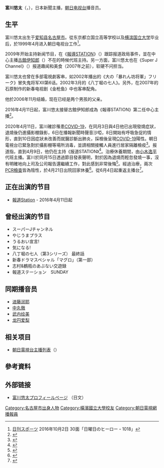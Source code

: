 '''富川悠太'''（{{jpn|j=富川 悠太|hg=とみかわ ゆうた|rm=Tomikawa Yuuta}}，{{bd|1976年|9月3日|||Tomikawa Yuuta}}），日本新聞主播，[[朝日电视台|朝日电视台]]播音员。

==生平==
富川悠太出生于[[爱知县|爱知县]][[名古屋市|名古屋市]]。從东京都立国立高等学校以及[[横滨国立大学|横滨国立大学]]毕业后，於1999年4月进入朝日电视台工作<ref name="nikkan161002">[[日刊スポーツ|日刊スポーツ]] 2016年10月2日 30面「日曜日のヒーロー・1018」</ref>。

2009年开始主持新闻节目，在《[[報導STATION|報導STATION]]》（{{lang|ja|報道ステーション}}）跟踪报道政局事件，並在中心主播[[古館伊知郎|古館伊知郎]]（{{lang|ja|古舘 伊知郎}}）不在的時候代班主持。另一方面，富川悠太也在《Super J Channel》（{{lang|ja|スーパーJチャンネル}}）报道趣闻和美食（2007年之前），软硬不问担当。

富川悠太也曾在多部電視劇客串，如2002年播出的《大の「暴れん坊将軍」フリーク》冒失鬼将军XII第6话。2002年3月的《八丁堀の七人》。另外，在2007年的石原制作的新春电视剧《金枪鱼》中也客串配角。

他於2006年11月结婚，现在已经是两个男孩的父亲。

2016年4月11日起，富川悠太接替古館伊知郎成為《報導STATION》第二任中心主播<ref>{{cite web|url=http://www.daily.co.jp/newsflash/gossip/2016/01/08/0008705590.shtml|title=「報ステ」古舘氏後任に富川悠太アナ|accessdate=2016-01-08|date=2016-01-08|publisher=[[デイリースポーツ|デイリースポーツ]]|archive-date=2020-11-08|archive-url=https://web.archive.org/web/20201108131548/https://www.daily.co.jp/newsflash/gossip/2016/01/08/0008705590.shtml|dead-url=no}}</ref>。

2020年4月11日，富川確診罹患[[COVID-19|COVID-19]]，在同月3日與4日他已出現發燒症狀，退燒後仍進攝影棚錄影，6日在播報新聞時聲音沙啞，8日開始有呼吸急促的情形，直到10日因症狀未改善而就醫診斷出肺炎，採檢後呈現[[COVID-19|COVID-19]]陽性。朝日電視台已緊急對於攝影棚等場所消毒，並請相關接觸人員進行居家隔離檢疫<ref>{{cite news |url=https://stars.udn.com/star/story/10089/4485786 |title=日本電視台男主播確診新冠肺炎　播報新聞聲音沙啞面露痛苦 |publisher=聯合新聞網 |date=2020-04-11 |accessdate=2020-04-12 |archive-date=2020-10-29 |archive-url=https://web.archive.org/web/20201029115406/https://stars.udn.com/star/story/10089/4485786 |dead-url=no }}</ref>。报道指，直到4月9日，他仍在主持《报道STATION》<ref>{{cite news|url=https://www.nikkei.com/article/DGXMZO57966720S0A410C2000000/|title=「報道ステーション」の富川アナ感染　テレビ朝日 9日まで出演|publisher=日本経済新聞|date=2020-04-12|accessdate=2020-04-12|archive-date=2020-05-06|archive-url=https://web.archive.org/web/20200506094923/https://www.nikkei.com/article/DGXMZO57966720S0A410C2000000/|dead-url=no}}</ref>。治療休養期間，由[[小木逸平|小木逸平]]代班主播。富川於同月15日透過節目發表聲明，對於因為退燒而輕忽發燒一事，沒有明確地向上司及公司報告還繼續工作，對此感到非常後悔<ref>{{cite news |url=https://news.ltn.com.tw/news/world/breakingnews/3135219 |title=日本染疫主播為輕視發燒而道歉 該節目又新增兩人確診... |publisher=自由電子報 |date=2020-04-16 |accessdate=2020-04-16 |archive-date=2020-10-18 |archive-url=https://web.archive.org/web/20201018185457/https://news.ltn.com.tw/news/world/breakingnews/3135219 |dead-url=no }}</ref>。經過治療，兩次[[2019冠状病毒病检测|PCR檢查]]皆為陰性，於4月21日出院回家休養<ref>{{Cite news |url= https://www.nikkansports.com/entertainment/news/202004210000700.html |title= テレ朝富川悠太アナ退院　報ステ「２度の検査陰性」 |newspaper= 日刊スポーツ |publisher= 日刊スポーツ新聞社 |date= 2020-04-21 |accessdate= 2020-04-21 |archive-date= 2020-06-04 |archive-url= https://web.archive.org/web/20200604141750/https://www.nikkansports.com/entertainment/news/202004210000700.html |dead-url= no }}</ref>。從6月4日起重返主播台<ref>{{Cite news |url= https://www.sanspo.com/geino/news/20200604/geo20060423070029-n1.html |title= テレ朝・富川アナ「どこで感染したのか思い当たらない」発症前後の行動を説明 |newspaper= SANSPO.COM |publisher= 産経デジタル |date= 2020-06-04 |accessdate= 2020-06-05 |archive-date= 2020-10-16 |archive-url= https://web.archive.org/web/20201016065932/https://www.sanspo.com/geino/news/20200604/geo20060423070029-n1.html |dead-url= no }}</ref>。

==正在出演的节目==
* [[報道Station|報道Station]] - 2016年4月11日起

==曾经出演的节目==
* スーパーJチャンネル
* やじうまプラス
* うるおい宣言!
* 気になる!
* 八丁堀の七人（第3シリーズ） 最終話
* 新春ドラマスペシャル「マグロ」（第一部）
* 志村&鶴瓶のあぶない交遊録
* 報道ステーション　SUNDAY

==同期播音员==
* [[进藤润耶|进藤润耶]]
* [[中丸徹|中丸徹]]
* [[武内绘美|武内绘美]]
* [[龙円爱梨|龙円爱梨]]

==相关项目==
* [[朝日電視台主播列表|朝日電視台主播列表]]（{{lang|ja|テレビ朝日のアナウンサー一覧}}）


==參考資料==
{{reflist}}

==外部链接==
* [http://www.tv-asahi.co.jp/announcer/personal/men/tomikawa/body1.html 富川悠太プロフィールページ] {{Wayback|url=http://www.tv-asahi.co.jp/announcer/personal/men/tomikawa/body1.html |date=20200506094937 }}（日文）

{{DEFAULTSORT:Tomikawa Yuuta}}
[[Category:名古屋市出身人物|Category:名古屋市出身人物]]
[[Category:橫濱國立大學校友|Category:橫濱國立大學校友]]
[[Category:朝日電視網播報員|Category:朝日電視網播報員]]